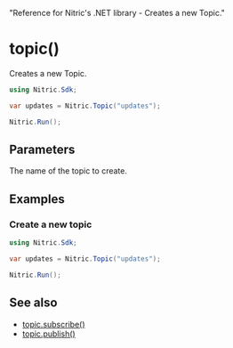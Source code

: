   "Reference for Nitric's .NET library - Creates a new Topic."

# topic()

Creates a new Topic.

```csharp
using Nitric.Sdk;

var updates = Nitric.Topic("updates");

Nitric.Run();
```

## Parameters

<Properties>
  <Property name="name" required type="string">
    The name of the topic to create.
  </Property>
</Properties>

## Examples

### Create a new topic

```csharp
using Nitric.Sdk;

var updates = Nitric.Topic("updates");

Nitric.Run();
```

## See also

- [topic.subscribe()](./topic-subscribe)
- [topic.publish()](./topic-publish)
